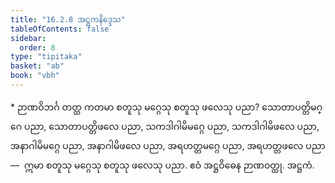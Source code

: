 ```yaml
---
title: "16.2.8 အဋ္ဌကနိဒ္ဒေသ"
tableOfContents: false
sidebar:
  order: 8
type: "tipitaka"
basket: "ab"
book: "vbh"
---
```



<DynamicBreadcrumb />

<Paragraph type="center" book="vbh">
* ဉာဏဝိဘင်္ဂ
</Paragraph>



<Division number="807" book="vbh" e="ch" v="30" p="348">

<Paragraph number="2551" book="vbh">
တတ္ထ ကတမာ စတူသု မဂ္ဂေသု စတူသု ဖလေသု ပညာ? သောတာပတ္တိမဂ္ဂေ ပညာ, သောတာပတ္တိဖလေ ပညာ, သကဒါဂါမိမဂ္ဂေ ပညာ, သကဒါဂါမိဖလေ ပညာ, အနာဂါမိမဂ္ဂေ ပညာ, အနာဂါမိဖလေ ပညာ, အရဟတ္တမဂ္ဂေ ပညာ, အရဟတ္တဖလေ ပညာ—  ဣမာ စတူသု မဂ္ဂေသု စတူသု ဖလေသု ပညာ. ဧဝံ အဋ္ဌဝိဓေန ဉာဏဝတ္ထု.

</Paragraph>
</Division>

<Paragraph number="2552" type="center" book="vbh">
အဋ္ဌကံ.
</Paragraph>